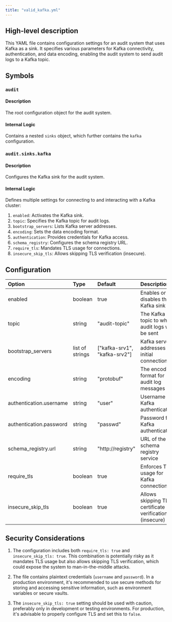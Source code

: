```yaml
---
title: "valid_kafka.yml"
---
```


## High-level description
This YAML file contains configuration settings for an audit system that uses Kafka as a sink. It specifies various parameters for Kafka connectivity, authentication, and data encoding, enabling the audit system to send audit logs to a Kafka topic.

## Symbols

### `audit`
#### Description
The root configuration object for the audit system.

#### Internal Logic
Contains a nested `sinks` object, which further contains the `kafka` configuration.

### `audit.sinks.kafka`
#### Description
Configures the Kafka sink for the audit system.

#### Internal Logic
Defines multiple settings for connecting to and interacting with a Kafka cluster:

1. `enabled`: Activates the Kafka sink.
2. `topic`: Specifies the Kafka topic for audit logs.
3. `bootstrap_servers`: Lists Kafka server addresses.
4. `encoding`: Sets the data encoding format.
5. `authentication`: Provides credentials for Kafka access.
6. `schema_registry`: Configures the schema registry URL.
7. `require_tls`: Mandates TLS usage for connections.
8. `insecure_skip_tls`: Allows skipping TLS verification (insecure).

## Configuration
| Option | Type | Default | Description |
|:-------|:-----|:--------|:------------|
| enabled | boolean | true | Enables or disables the Kafka sink |
| topic | string | "audit-topic" | The Kafka topic to which audit logs will be sent |
| bootstrap_servers | list of strings | ["kafka-srv1", "kafka-srv2"] | Kafka server addresses for initial connection |
| encoding | string | "protobuf" | The encoding format for audit log messages |
| authentication.username | string | "user" | Username for Kafka authentication |
| authentication.password | string | "passwd" | Password for Kafka authentication |
| schema_registry.url | string | "http://registry" | URL of the schema registry service |
| require_tls | boolean | true | Enforces TLS usage for Kafka connections |
| insecure_skip_tls | boolean | true | Allows skipping TLS certificate verification (insecure) |

## Security Considerations
1. The configuration includes both `require_tls: true` and `insecure_skip_tls: true`. This combination is potentially risky as it mandates TLS usage but also allows skipping TLS verification, which could expose the system to man-in-the-middle attacks.

2. The file contains plaintext credentials (`username` and `password`). In a production environment, it's recommended to use secure methods for storing and accessing sensitive information, such as environment variables or secure vaults.

3. The `insecure_skip_tls: true` setting should be used with caution, preferably only in development or testing environments. For production, it's advisable to properly configure TLS and set this to `false`.